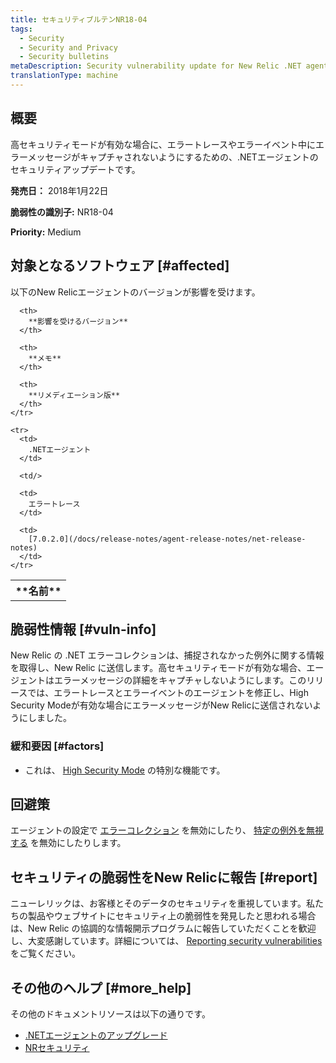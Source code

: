 ```yaml
---
title: セキュリティブルテンNR18-04
tags:
  - Security
  - Security and Privacy
  - Security bulletins
metaDescription: Security vulnerability update for New Relic .NET agent.
translationType: machine
---
```


## 概要

高セキュリティモードが有効な場合に、エラートレースやエラーイベント中にエラーメッセージがキャプチャされないようにするための、.NETエージェントのセキュリティアップデートです。

**発売日：** 2018年1月22日

**脆弱性の識別子:** NR18-04

**Priority:** Medium

## 対象となるソフトウェア [#affected]

以下のNew Relicエージェントのバージョンが影響を受けます。

<table>
  <tbody>
    <tr>
      <th>
        **名前**
      </th>

      <th>
        **影響を受けるバージョン**
      </th>

      <th>
        **メモ**
      </th>

      <th>
        **リメディエーション版**
      </th>
    </tr>

    <tr>
      <td>
        .NETエージェント
      </td>

      <td/>

      <td>
        エラートレース
      </td>

      <td>
        [7.0.2.0](/docs/release-notes/agent-release-notes/net-release-notes)
      </td>
    </tr>
  </tbody>
</table>

## 脆弱性情報 [#vuln-info]

New Relic の .NET エラーコレクションは、捕捉されなかった例外に関する情報を取得し、New Relic に送信します。高セキュリティモードが有効な場合、エージェントはエラーメッセージの詳細をキャプチャしないようにします。このリリースでは、エラートレースとエラーイベントのエージェントを修正し、High Security Modeが有効な場合にエラーメッセージがNew Relicに送信されないようにしました。

### 緩和要因 [#factors]

* これは、 [High Security Mode](/docs/agents/net-agent/configuration/net-agent-configuration#high_security_mode) の特別な機能です。

## 回避策

エージェントの設定で [エラーコレクション](/docs/agents/net-agent/configuration/net-agent-configuration#error_collector) を無効にしたり、 [特定の例外を無視する](/docs/agents/net-agent/configuration/net-agent-configuration#error-ignoreErrors) を無効にしたりします。

## セキュリティの脆弱性をNew Relicに報告 [#report]

ニューレリックは、お客様とそのデータのセキュリティを重視しています。私たちの製品やウェブサイトにセキュリティ上の脆弱性を発見したと思われる場合は、New Relic の協調的な情報開示プログラムに報告していただくことを歓迎し、大変感謝しています。詳細については、 [Reporting security vulnerabilities](/docs/security/new-relic-security/data-privacy/reporting-security-vulnerabilities) をご覧ください。

## その他のヘルプ [#more_help]

その他のドキュメントリソースは以下の通りです。

* [.NETエージェントのアップグレード](/docs/agents/net-agent/installation/update-net-agent)
* [NRセキュリティ](https://newrelic.com/security "新しいウィンドウにリンクが開きます。")
